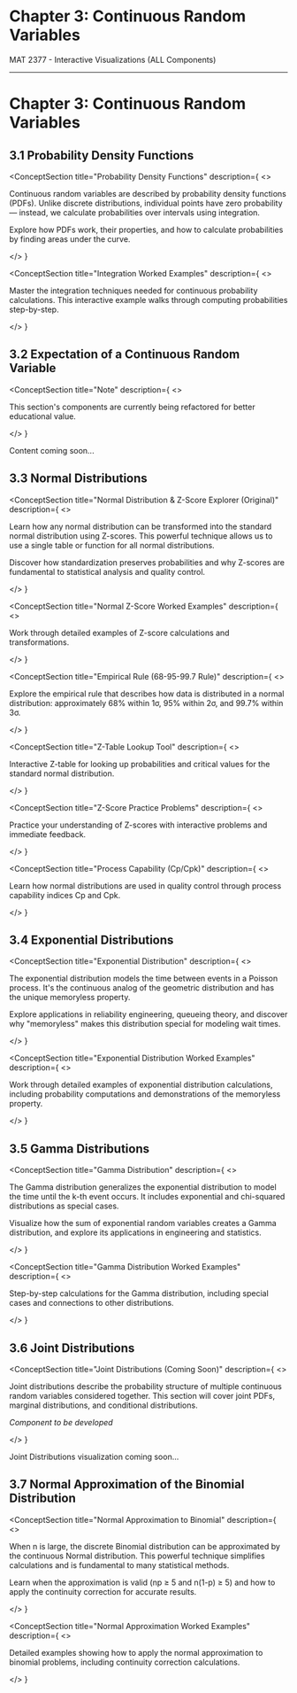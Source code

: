 
<div style={{ textAlign: 'center', marginTop: '2rem' }}>
  <h1>Chapter 3: Continuous Random Variables</h1>
  <p>MAT 2377 - Interactive Visualizations (ALL Components)</p>
  <hr style={{ margin: '2rem auto', width: '50%' }} />
</div>

# Chapter 3: Continuous Random Variables

<h2 id="section-3-1">3.1 Probability Density Functions</h2>

<ConceptSection
  title="Probability Density Functions"
  description={
    <>
      <p>
        Continuous random variables are described by probability density functions (PDFs). 
        Unlike discrete distributions, individual points have zero probability — instead, 
        we calculate probabilities over intervals using integration.
      </p>
      <p>
        Explore how PDFs work, their properties, and how to calculate probabilities 
        by finding areas under the curve.
      </p>
    </>
  }
>
  <ContinuousDistributionsPDF />
</ConceptSection>

<ConceptSection
  title="Integration Worked Examples"
  description={
    <>
      <p>
        Master the integration techniques needed for continuous probability calculations. 
        This interactive example walks through computing probabilities step-by-step.
      </p>
    </>
  }
>
  <IntegralWorkedExample />
</ConceptSection>

<h2 id="section-3-2">3.2 Expectation of a Continuous Random Variable</h2>

<ConceptSection
  title="Note"
  description={
    <>
      <p>
        This section's components are currently being refactored for better educational value.
      </p>
    </>
  }
>
  <div className="p-4 bg-gray-800 rounded">
    <p className="text-gray-300">Content coming soon...</p>
  </div>
</ConceptSection>

<h2 id="section-3-3">3.3 Normal Distributions</h2>

<ConceptSection
  title="Normal Distribution & Z-Score Explorer (Original)"
  description={
    <>
      <p>
        Learn how any normal distribution can be transformed into the standard normal 
        distribution using Z-scores. This powerful technique allows us to use a single 
        table or function for all normal distributions.
      </p>
      <p>
        Discover how standardization preserves probabilities and why Z-scores are 
        fundamental to statistical analysis and quality control.
      </p>
    </>
  }
>
  <NormalZScoreExplorer />
</ConceptSection>


<ConceptSection
  title="Normal Z-Score Worked Examples"
  description={
    <>
      <p>
        Work through detailed examples of Z-score calculations and transformations.
      </p>
    </>
  }
>
  <NormalZScoreWorkedExample />
</ConceptSection>

<ConceptSection
  title="Empirical Rule (68-95-99.7 Rule)"
  description={
    <>
      <p>
        Explore the empirical rule that describes how data is distributed in a normal
        distribution: approximately 68% within 1σ, 95% within 2σ, and 99.7% within 3σ.
      </p>
    </>
  }
>
  <EmpiricalRule />
</ConceptSection>

<ConceptSection
  title="Z-Table Lookup Tool"
  description={
    <>
      <p>
        Interactive Z-table for looking up probabilities and critical values for the
        standard normal distribution.
      </p>
    </>
  }
>
  <ZTableLookup />
</ConceptSection>

<ConceptSection
  title="Z-Score Practice Problems"
  description={
    <>
      <p>
        Practice your understanding of Z-scores with interactive problems and
        immediate feedback.
      </p>
    </>
  }
>
  <ZScorePracticeProblems />
</ConceptSection>

<ConceptSection
  title="Process Capability (Cp/Cpk)"
  description={
    <>
      <p>
        Learn how normal distributions are used in quality control through process
        capability indices Cp and Cpk.
      </p>
    </>
  }
>
  <ProcessCapability />
</ConceptSection>

<h2 id="section-3-4">3.4 Exponential Distributions</h2>

<ConceptSection
  title="Exponential Distribution"
  description={
    <>
      <p>
        The exponential distribution models the time between events in a Poisson process. 
        It's the continuous analog of the geometric distribution and has the unique 
        memoryless property.
      </p>
      <p>
        Explore applications in reliability engineering, queueing theory, and discover 
        why "memoryless" makes this distribution special for modeling wait times.
      </p>
    </>
  }
>
  <ExponentialDistribution />
</ConceptSection>

<ConceptSection
  title="Exponential Distribution Worked Examples"
  description={
    <>
      <p>
        Work through detailed examples of exponential distribution calculations,
        including probability computations and demonstrations of the memoryless property.
      </p>
    </>
  }
>
  <ExponentialDistributionWorkedExample />
</ConceptSection>

<h2 id="section-3-5">3.5 Gamma Distributions</h2>

<ConceptSection
  title="Gamma Distribution"
  description={
    <>
      <p>
        The Gamma distribution generalizes the exponential distribution to model the time 
        until the k-th event occurs. It includes exponential and chi-squared distributions 
        as special cases.
      </p>
      <p>
        Visualize how the sum of exponential random variables creates a Gamma distribution, 
        and explore its applications in engineering and statistics.
      </p>
    </>
  }
>
  <GammaDistribution />
</ConceptSection>

<ConceptSection
  title="Gamma Distribution Worked Examples"
  description={
    <>
      <p>
        Step-by-step calculations for the Gamma distribution, including special cases
        and connections to other distributions.
      </p>
    </>
  }
>
  <GammaDistributionWorkedExample />
</ConceptSection>

<h2 id="section-3-6">3.6 Joint Distributions</h2>

<ConceptSection
  title="Joint Distributions (Coming Soon)"
  description={
    <>
      <p>
        Joint distributions describe the probability structure of multiple continuous
        random variables considered together. This section will cover joint PDFs,
        marginal distributions, and conditional distributions.
      </p>
      <p>
        <em>Component to be developed</em>
      </p>
    </>
  }
>
  <div style={{ padding: '2rem', textAlign: 'center', background: '#1a1a1a', borderRadius: '8px' }}>
    <p style={{ color: '#666' }}>Joint Distributions visualization coming soon...</p>
  </div>
</ConceptSection>

<h2 id="section-3-7">3.7 Normal Approximation of the Binomial Distribution</h2>

<ConceptSection
  title="Normal Approximation to Binomial"
  description={
    <>
      <p>
        When n is large, the discrete Binomial distribution can be approximated by the 
        continuous Normal distribution. This powerful technique simplifies calculations 
        and is fundamental to many statistical methods.
      </p>
      <p>
        Learn when the approximation is valid (np ≥ 5 and n(1-p) ≥ 5) and how to 
        apply the continuity correction for accurate results.
      </p>
    </>
  }
>
  <NormalApproxBinomial />
</ConceptSection>

<ConceptSection
  title="Normal Approximation Worked Examples"
  description={
    <>
      <p>
        Detailed examples showing how to apply the normal approximation to binomial
        problems, including continuity correction calculations.
      </p>
    </>
  }
>
  <NormalApproxBinomialWorkedExample />
</ConceptSection>